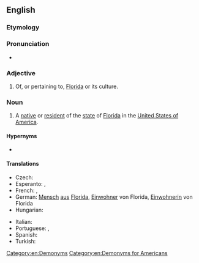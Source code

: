 ==English==

===Etymology===
{{suffix|en|Florida|ian}}

===Pronunciation===
* {{IPA|en|/flɔˈɹɪdi.ən/}}

===Adjective===
{{en-adj|-}}

# Of, or pertaining to, [[Florida]] or its culture.

===Noun===
{{en-noun}}

# A [[native]] or [[resident]] of the [[state]] of [[Florida]] in the [[United States of America]].

====Hypernyms====
* {{l|en|American}}

====Translations====
{{trans-top|an inhabitant or a resident of the state of Florida}}
* Czech: {{t|cs|Floriďan|m}}
* Esperanto: {{t|eo|floridano|m}}, {{t|eo|floridanino|f}}
* French: {{t+|fr|Floridien|m}}, {{t|fr|Floridienne|f}}
* German: [[Mensch]] [[aus]] [[Florida]], [[Einwohner]] von Florida, [[Einwohnerin]] von Florida
* Hungarian: {{t|hu|floridai}}
{{trans-mid}}
* Italian: {{t|it|floridiano|m}}
* Portuguese: {{t|pt|floridense}}, {{t|pt|floridiano|m}}
* Spanish: {{t+|es|floridense|m|f}}
* Turkish: {{t|tr|Floridalı}}
{{trans-bottom}}

[[Category:en:Demonyms]]
[[Category:en:Demonyms for Americans]]